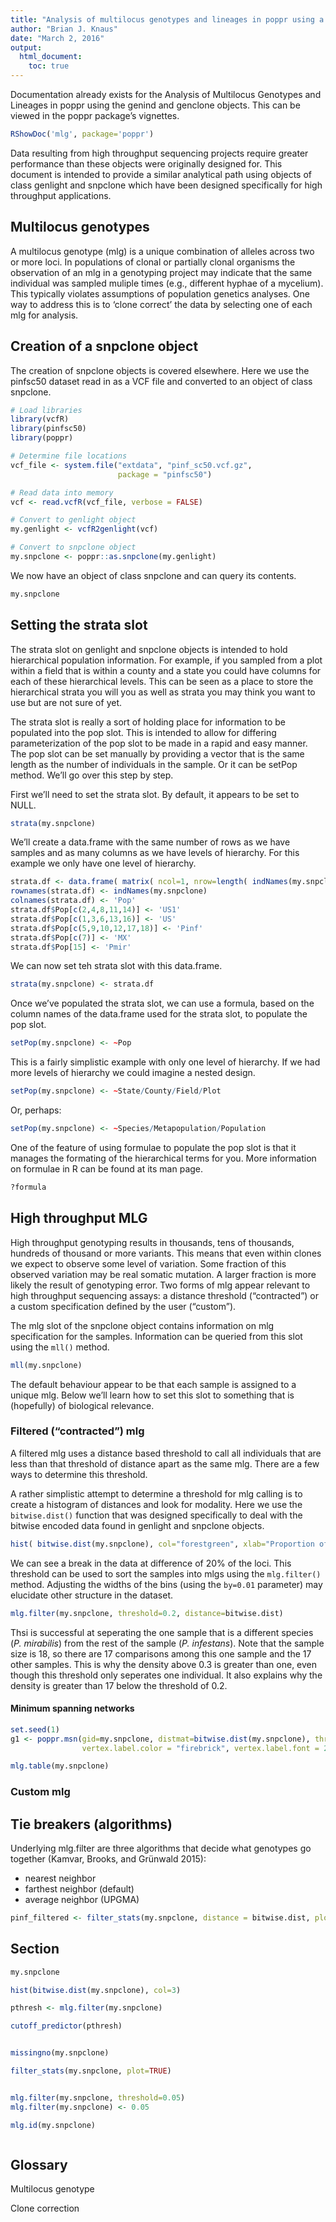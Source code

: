 ```yaml
---
title: "Analysis of multilocus genotypes and lineages in poppr using a snpclone object"
author: "Brian J. Knaus"
date: "March 2, 2016"
output:
  html_document:
    toc: true
---
```



Documentation already exists for the Analysis of Multilocus Genotypes and Lineages in poppr using the genind and genclone objects.
This can be viewed in the poppr package's vignettes.

```r
RShowDoc('mlg', package='poppr')
```


Data resulting from high throughput sequencing projects require greater performance than these objects were originally designed for.
This document is intended to provide a similar analytical path using objects of class genlight and snpclone which have been designed specifically for high throughput applications.

## Multilocus genotypes

A multilocus genotype (mlg) is a unique combination of alleles across two or more loci.
In populations of clonal or partially clonal organisms the observation of an mlg in a genotyping project may indicate that the same individual was sampled muliple times (e.g., different hyphae of a mycelium).
This typically violates assumptions of population genetics analyses.
One way to address this is to 'clone correct' the data by selecting one of each mlg for analysis.


## Creation of a snpclone object

The creation of snpclone objects is covered elsewhere.
Here we use the pinfsc50 dataset read in as a VCF file and converted to an object of class snpclone.


```r
# Load libraries
library(vcfR)
library(pinfsc50)
library(poppr)

# Determine file locations
vcf_file <- system.file("extdata", "pinf_sc50.vcf.gz",
                        package = "pinfsc50")

# Read data into memory
vcf <- read.vcfR(vcf_file, verbose = FALSE)

# Convert to genlight object
my.genlight <- vcfR2genlight(vcf)

# Convert to snpclone object
my.snpclone <- poppr::as.snpclone(my.genlight)
```


We now have an object of class snpclone and can query its contents.

```r
my.snpclone
```


## Setting the strata slot

The strata slot on genlight and snpclone objects is intended to hold hierarchical population information.
For example, if you sampled from a plot within a field that is within a county and a state you could have columns for each of these hierarchical levels.
This can be seen as a place to store the hierarchical strata you will you as well as strata you may think you want to use but are not sure of yet.


The strata slot is really a sort of holding place for information to be populated into the pop slot.
This is intended to allow for differing parameterization of the pop slot to be made in a rapid and easy manner.
The pop slot can be set manually by providing a vector that is the same length as the number of individuals in the sample.
Or it can be setPop method.
We'll go over this step by step.


First we'll need to set the strata slot.
By default, it appears to be set to NULL.


```r
strata(my.snpclone)
```


We'll create a data.frame with the same number of rows as we have samples and as many columns as we have levels of hierarchy.
For this example we only have one level of hierarchy.


```r
strata.df <- data.frame( matrix( ncol=1, nrow=length( indNames(my.snpclone) ) ) )
rownames(strata.df) <- indNames(my.snpclone)
colnames(strata.df) <- 'Pop'
strata.df$Pop[c(2,4,8,11,14)] <- 'US1'
strata.df$Pop[c(1,3,6,13,16)] <- 'US'
strata.df$Pop[c(5,9,10,12,17,18)] <- 'Pinf'
strata.df$Pop[c(7)] <- 'MX'
strata.df$Pop[15] <- 'Pmir'
```


We can now set teh strata slot with this data.frame.


```r
strata(my.snpclone) <- strata.df
```


Once we've populated the strata slot, we can use a formula, based on the column names of the data.frame used for the strata slot, to populate the pop slot.


```r
setPop(my.snpclone) <- ~Pop
```


This is a fairly simplistic example with only one level of hierarchy.
If we had more levels of hierarchy we could imagine a nested design.


```r
setPop(my.snpclone) <- ~State/County/Field/Plot
```

Or, perhaps:

```r
setPop(my.snpclone) <- ~Species/Metapopulation/Population
```


One of the feature of using formulae to populate the pop slot is that it manages the formating of the hierarchical terms for you.
More information on formulae in R can be found at its man page.


```r
?formula
```



## High throughput MLG


High throughput genotyping results in thousands, tens of thousands, hundreds of thousand or more variants.
This means that even within clones we expect to observe some level of variation.
Some fraction of this observed variation may be real somatic mutation.
A larger fraction is more likely the result of genotyping error.
Two forms of mlg appear relevant to high throughput sequencing assays: a distance threshold ("contracted") or a custom specification defined by the user ("custom").


The mlg slot of the snpclone object contains information on mlg specification for the samples.
Information can be queried from this slot using the `mll()` method.


```r
mll(my.snpclone)
```


The default behaviour appear to be that each sample is assigned to a unique mlg.
Below we'll learn how to set this slot to something that is (hopefully) of biological relevance.


### Filtered ("contracted") mlg


A filtered mlg uses a distance based threshold to call all individuals that are less than that threshold of distance apart as the same mlg.
There are a few ways to determine this threshold.


A rather simplistic attempt to determine a threshold for mlg calling is to create a histogram of distances and look for modality.
Here we use the `bitwise.dist()` function that was designed specifically to deal with the bitwise encoded data found in genlight and snpclone objects.


```r
hist( bitwise.dist(my.snpclone), col="forestgreen", xlab="Proportion of loci different", breaks=seq(0,0.5,by=0.003) )
```


We can see a break in the data at difference of 20% of the loci.
This threshold can be used to sort the samples into mlgs using the `mlg.filter()` method.
Adjusting the widths of the bins (using the `by=0.01` parameter) may elucidate other structure in the dataset.


```r
mlg.filter(my.snpclone, threshold=0.2, distance=bitwise.dist)
```


Thsi is successful at seperating the one sample that is a different species (*P. mirabilis*) from the rest of the sample (*P. infestans*).
Note that the sample size is 18, so there are 17 comparisons among this one sample and the 17 other samples.
This is why the density above 0.3 is greater than one, even though this threshold only seperates one individual.
It also explains why the density is greater than 17 below the threshold of 0.2.



#### Minimum spanning networks


```r
set.seed(1)
g1 <- poppr.msn(gid=my.snpclone, distmat=bitwise.dist(my.snpclone), threshold = 0.08, include.ties = TRUE, 
                vertex.label.color = "firebrick", vertex.label.font = 2)
```




```r
mlg.table(my.snpclone)
```


### Custom mlg




## Tie breakers (algorithms)

Underlying mlg.filter are three algorithms that decide what genotypes go together (Kamvar, Brooks, and Grünwald 2015):

* nearest neighbor
* farthest neighbor (default)
* average neighbor (UPGMA)


```r
pinf_filtered <- filter_stats(my.snpclone, distance = bitwise.dist, plot = TRUE)
```




## Section


```r
my.snpclone

hist(bitwise.dist(my.snpclone), col=3)

pthresh <- mlg.filter(my.snpclone)

cutoff_predictor(pthresh)


missingno(my.snpclone)

filter_stats(my.snpclone, plot=TRUE)


mlg.filter(my.snpclone, threshold=0.05)
mlg.filter(my.snpclone) <- 0.05

mlg.id(my.snpclone)



```




## Glossary

Multilocus genotype

Clone correction





